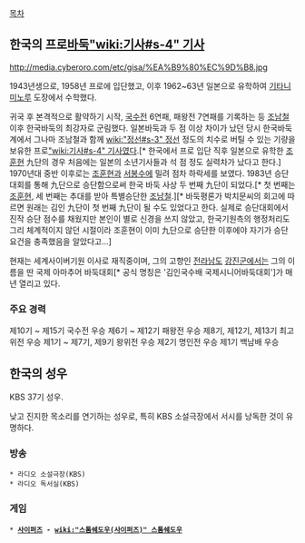 [[목차]]

== 한국의 프로[[바둑]][["wiki:기사#s-4" 기사]] ==

http://media.cyberoro.com/etc/gisa/%EA%B9%80%EC%9D%B8.jpg

1943년생으로, 1958년 프로에 입단했고, 이후 1962~63년 일본으로 유학하여 [[기타니 미노루]] 도장에서 수학했다.

귀국 후 본격적으로 활약하기 시작, [[국수전]] 6연패, 패왕전 7연패를 기록하는 등 [[조남철]] 이후 한국바둑의 최강자로 군림했다. 일본바둑과 두 점 이상 차이가 났던 당시 한국바둑계에서 그나마 조남철과 함께 [[wiki:"정선#s-3" 정선]] 정도의 치수로 버틸 수 있는 기량을 보유한 프로[["wiki:기사#s-4" 기사]]였다.[* 한국에서 프로 입단 직후 일본으로 유학한 [[조훈현]] 九단의 경우 처음에는 일본의 소년기사들과 석 점 정도 실력차가 났다고 한다.] 1970년대 중반 이후로는 [[조훈현]]과 [[서봉수]]에 밀려 점차 하락세를 보였다. 1983년 승단대회를 통해 九단으로 승단함으로써 한국 바둑 사상 두 번째 九단이 되었다.[* 첫 번째는 [[조훈현]], 세 번째는 추대를 받아 특별승단한 [[조남철]].][* 바둑평론가 박치문씨의 회고에 따르면 원래는 김인 九단이 첫 번째 九단이 될 수도 있었다고 한다. 실제로 승단대회에서 진작 승단 점수를 채웠지만 본인이 별로 신경을 쓰지 않았고, 한국기원측의 행정처리도 그리 체계적이지 않던 시절이라 조훈현이 이미 九단으로 승단한 이후에야 자기가 승단 요건을 충족했음을 알았다고...]

현재는 세계사이버기원 이사로 재직중이며, 그의 고향인 [[전라남도]] [[강진군]]에서는 그의 이름을 딴 국제 아마추어 바둑대회[* 공식 명칭은 '김인국수배 국제시니어바둑대회']가 매년 열리고 있다.

=== 주요 경력 ===
제10기 ~ 제15기 국수전 우승
제6기 ~ 제12기 패왕전 우승
제8기, 제12기, 제13기 최고위전 우승
제1기 ~ 제7기, 제9기 왕위전 우승
제2기 명인전 우승
제1기 백남배 우승

== 한국의 성우 ==

KBS 37기 성우.

낮고 진지한 목소리를 연기하는 성우로, 특히 KBS 소설극장에서 서시를 낭독한 것이 유명하다.

=== 방송 ===

 * 라디오 소설극장(KBS)
 * 라디오 독서실(KBS)

=== 게임 ===

 * '''[[사이퍼즈]] - [[wiki:"스톰쉐도우(사이퍼즈)" 스톰쉐도우]]'''

